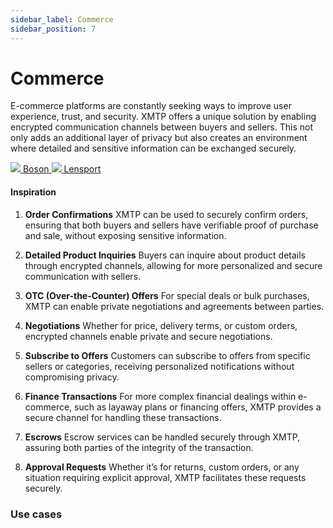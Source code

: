 ```yaml
---
sidebar_label: Commerce
sidebar_position: 7
---
```



# Commerce

E-commerce platforms are constantly seeking ways to improve user experience, trust, and security. XMTP offers a unique solution by enabling encrypted communication channels between buyers and sellers. This not only adds an additional layer of privacy but also creates an environment where detailed and sensitive information can be exchanged securely.

<div class="chain-list white">
  <a href="https://www.bosonprotocol.io/" class="chain-item">
    <img src={boson} />
    <span>Boson</span>
  </a>
  <a href="https://lensport.io/" class="chain-item">
    <img src={lensport} />
    <span>Lensport</span>
  </a>
</div>

#### Inspiration

1. **Order Confirmations**
   XMTP can be used to securely confirm orders, ensuring that both buyers and sellers have verifiable proof of purchase and sale, without exposing sensitive information.

2. **Detailed Product Inquiries**
   Buyers can inquire about product details through encrypted channels, allowing for more personalized and secure communication with sellers.

3. **OTC (Over-the-Counter) Offers**
   For special deals or bulk purchases, XMTP can enable private negotiations and agreements between parties.

4. **Negotiations**
   Whether for price, delivery terms, or custom orders, encrypted channels enable private and secure negotiations.

5. **Subscribe to Offers**
   Customers can subscribe to offers from specific sellers or categories, receiving personalized notifications without compromising privacy.

6. **Finance Transactions**
   For more complex financial dealings within e-commerce, such as layaway plans or financing offers, XMTP provides a secure channel for handling these transactions.

7. **Escrows**
   Escrow services can be handled securely through XMTP, assuring both parties of the integrity of the transaction.

8. **Approval Requests**
   Whether it’s for returns, custom orders, or any situation requiring explicit approval, XMTP facilitates these requests securely.

### Use cases


<Usecases />

